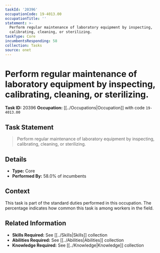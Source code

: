 ```yaml
---
taskId: '20396'
occupationCode: 19-4013.00
occupationTitle: ''
statement: >-
  Perform regular maintenance of laboratory equipment by inspecting,
  calibrating, cleaning, or sterilizing.
taskType: Core
incumbentsResponding: 58
collection: Tasks
source: onet
---
```

# Perform regular maintenance of laboratory equipment by inspecting, calibrating, cleaning, or sterilizing.

**Task ID:** 20396
**Occupation:** [[../Occupations|Occupation]] with code `19-4013.00`

## Task Statement

> Perform regular maintenance of laboratory equipment by inspecting, calibrating, cleaning, or sterilizing.

## Details

- **Type:** Core
- **Performed By:** 58.0% of incumbents

## Context

This task is part of the standard duties performed in this occupation. The percentage indicates how common this task is among workers in the field.

## Related Information

- **Skills Required:** See [[../Skills|Skills]] collection
- **Abilities Required:** See [[../Abilities|Abilities]] collection
- **Knowledge Required:** See [[../Knowledge|Knowledge]] collection
